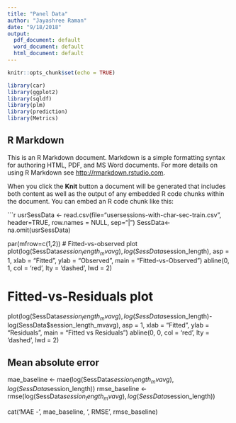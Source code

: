 ```yaml
---
title: "Panel Data"
author: "Jayashree Raman"
date: "9/18/2018"
output:
  pdf_document: default
  word_document: default
  html_document: default
---
```


```r
knitr::opts_chunk$set(echo = TRUE)
```

```r
library(car)
library(ggplot2)
library(sqldf)
library(plm)
library(prediction)
library(Metrics)
```

## R Markdown

This is an R Markdown document. Markdown is a simple formatting syntax for authoring HTML, PDF, and MS Word documents. For more details on using R Markdown see <http://rmarkdown.rstudio.com>.

When you click the **Knit** button a document will be generated that includes both content as well as the output of any embedded R code chunks within the document. You can embed an R code chunk like this:

```r
usrSessData <- read.csv(file="usersessions-with-char-sec-train.csv", header=TRUE, row.names = NULL, sep="|")
SessData<- na.omit(usrSessData)

par(mfrow=c(1,2))
# Fitted-vs-observed plot
plot(log(SessData$session_length_mvavg), log(SessData$session_length), asp = 1, xlab = "Fitted", ylab = "Observed", main = "Fitted-vs-Observed")
abline(0, 1, col = 'red', lty = 'dashed', lwd = 2)

# Fitted-vs-Residuals plot
plot(log(SessData$session_length_mvavg),log(SessData$session_length)-log(SessData$session_length_mvavg), asp = 1, xlab = "Fitted", ylab = "Residuals", main = "Fitted vs Residuals")
abline(0, 0, col = 'red', lty = 'dashed', lwd = 2)

## Mean absolute error
mae_baseline <- mae(log(SessData$session_length_mvavg), log(SessData$session_length))
rmse_baseline <- rmse(log(SessData$session_length_mvavg), log(SessData$session_length))

cat('MAE - ', mae_baseline, ', RMSE ', rmse_baseline)